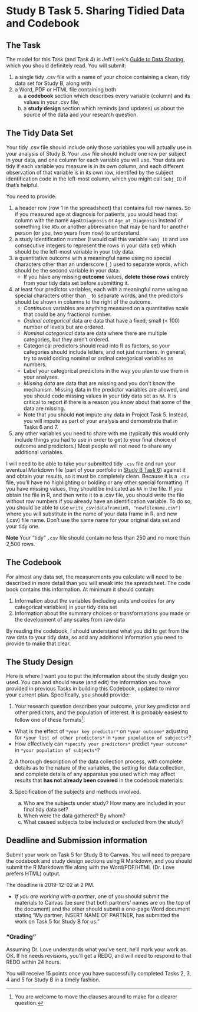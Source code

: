 # Study B Task 5. Sharing Tidied Data and Codebook {#task5b}

## The Task

The model for this Task (and Task 4) is Jeff Leek's [Guide to Data Sharing](https://github.com/jtleek/datasharing), which you should definitely read. You will submit:

1. a single tidy .csv file with a name of your choice containing a clean, tidy data set for Study B, along with 
2. a Word, PDF or HTML file containing both 
    a. a **codebook** section which describes every variable (column) and its values in your .csv file, 
    b. a **study design** section which reminds (and updates) us about the source of the data and your research question.

## The Tidy Data Set

Your tidy .csv file should include only those variables you will actually use in your analysis of Study B. Your .csv file should include one row per subject in your data, and one column for each variable you will use. Your data are tidy if each variable you measure is in its own column, and each different observation of that variable is in its own row, identifed by the subject identification code in the left-most column, which you might call `Subj_ID` if that's helpful.

You need to provide:

1. a header row (row 1 in the spreadsheet) that contains full row names. So if you measured age at diagnosis for patients, you would head that column with the name `AgeAtDiagnosis` or `Age_at_Diagnosis` instead of something like `ADx` or another abbreviation that may be hard for another person (or you, two years from now) to understand.
2. a study identification number (I would call this variable `Subj_ID` and use consecutive integers to represent the rows in your data set) which should be the left-most variable in your tidy data.
3. a quantitative outcome with a meaningful name using no special characters other than an underscore (`_`) used to separate words, which should be the second variable in your data.
    + If you have any missing **outcome** values, **delete those rows** entirely from your tidy data set before submitting it.
4. at least four predictor variables, each with a meaningful name using no special characters other than `_` to separate words, and the predictors should be shown in columns to the right of the outcome.
    + *Continuous* variables are anything measured on a quantitative scale that could be any fractional number.
    + *Ordinal categorical* data are data that have a fixed, small (< 100) number of levels but are ordered.
    + *Nominal categorical* data are data where there are multiple categories, but they aren't ordered. 
    + Categorical predictors should read into R as factors, so your categories should include letters, and not just numbers. In general, try to avoid coding nominal or ordinal categorical variables as numbers. 
    + Label your categorical predictors in the way you plan to use them in your analyses.
    + *Missing data* are data that are missing and you don't know the mechanism. Missing data in the predictor variables are allowed, and you should code missing values in your tidy data set as `NA`. It is critical to report if there is a reason you know about that some of the data are missing. 
    + Note that you should **not** impute any data in Project Task 5. Instead, you will impute as part of your analysis and demonstrate that in Tasks 6 and 7.
5. any other variables you need to share with me (typically this would only include things you had to use in order to get to your final choice of outcome and predictors.) Most people will not need to share any additional variables.

I will need to be able to take your submitted tidy `.csv` file and run your eventual Markdown file (part of your portfolio in [Study B Task 6](#task6b)) against it and obtain your results, so it must be completely clean. Because it is a `.csv` file, you'll have no highlighting or bolding or any other special formatting. If you have missing values, they should be indicated as `NA` in the file. If you obtain the file in R, and then write it to a .csv file, you should write the file without row numbers if you already have an identification variable. To do so, you should be able to use `write_csv(dataframeinR, "newfilename.csv")` where you will substitute in the name of your data frame in R, and new (.csv) file name. Don't use the same name for your original data set and your tidy one.

**Note** Your "tidy" `.csv` file should contain no less than 250 and no more than 2,500 rows.

## The Codebook

For almost any data set, the measurements you calculate will need to be described in more detail than you will sneak into the spreadsheet. The code book contains this information. At minimum it should contain:

1. Information about the variables (including units and codes for any categorical variables) in your tidy data set
2. Information about the summary choices or transformations you made or the development of any scales from raw data

By reading the codebook, I should understand what you did to get from the raw data to your tidy data, so add any additional information you need to provide to make that clear.

## The Study Design

Here is where I want you to put the information about the study design you used. You can and should reuse (and edit) the information you have provided in previous Tasks in building this Codebook, updated to mirror your current plan. Specifically, you should provide:

1. Your research question describes your outcome, your key predictor and other predictors, and the population of interest. It is probably easiest to follow one of these formats^[You are welcome to move the clauses around to make for a clearer question.].

- What is the effect of `*your key predictor*` on `*your outcome*` adjusting for `*your list of other predictors*` in `*your population of subjects*`?
- How effectively can `*specify your predictors*` predict `*your outcome*` in `*your population of subjects*`? 

2. A thorough description of the data collection process, with complete details as to the nature of the variables, the setting for data collection, and complete details of any apparatus you used which may affect results that **has not already been covered** in the codebook materials.

3. Specification of the subjects and methods involved.
    a. Who are the subjects under study? How many are included in your final tidy data set?
    b. When were the data gathered? By whom?
    c. What caused subjects to be included or excluded from the study?
    
## Deadline and Submission information

Submit your work on Task 5 for Study B to Canvas. You will need to prepare the codebook and study design sections using R Markdown, and you should submit the R Markdown file along with the Word/PDF/HTML (Dr. Love prefers HTML) output.

The deadline is 2019-12-02 at 2 PM.

- *If you are working with a partner*, one of you should submit the materials to Canvas (be sure that both partners' names are on the top of the document) and the other should submit a one-page Word document stating "My partner, INSERT NAME OF PARTNER, has submitted the work on Task 5 for Study B for us."

### "Grading"

Assuming Dr. Love understands what you've sent, he'll mark your work as OK. If he needs revisions, you'll get a REDO, and will need to respond to that REDO within 24 hours.

You will receive 15 points once you have successfully completed Tasks 2, 3, 4 and 5 for Study B in a timely fashion.
